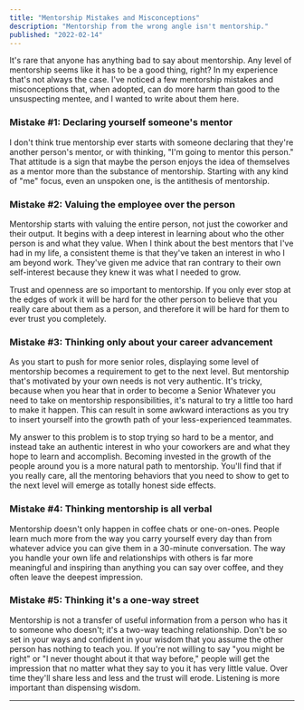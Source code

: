 ```yaml
---
title: "Mentorship Mistakes and Misconceptions"
description: "Mentorship from the wrong angle isn't mentorship."
published: "2022-02-14"
---
```


It's rare that anyone has anything bad to say about mentorship. Any level of mentorship seems like it has to be a good thing, right? In my experience that's not always the case. I've noticed a few mentorship mistakes and misconceptions that, when adopted, can do more harm than good to the unsuspecting mentee, and I wanted to write about them here.

### Mistake #1: Declaring yourself someone's mentor

I don't think true mentorship ever starts with someone declaring that they're another person's mentor, or with thinking, "I'm going to mentor this person." That attitude is a sign that maybe the person enjoys the idea of themselves as a mentor more than the substance of mentorship. Starting with any kind of "me" focus, even an unspoken one, is the antithesis of mentorship.

### Mistake #2: Valuing the employee over the person

Mentorship starts with valuing the entire person, not just the coworker and their output. It begins with a deep interest in learning about who the other person is and what they value. When I think about the best mentors that I've had in my life, a consistent theme is that they've taken an interest in who I am beyond work. They've given me advice that ran contrary to their own self-interest because they knew it was what I needed to grow.

Trust and openness are so important to mentorship. If you only ever stop at the edges of work it will be hard for the other person to believe that you really care about them as a person, and therefore it will be hard for them to ever trust you completely.

### Mistake #3: Thinking only about your career advancement

As you start to push for more senior roles, displaying some level of mentorship becomes a requirement to get to the next level. But mentorship that's motivated by your own needs is not very authentic. It's tricky, because when you hear that in order to become a Senior Whatever you need to take on mentorship responsibilities, it's natural to try a little too hard to make it happen. This can result in some awkward interactions as you try to insert yourself into the growth path of your less-experienced teammates.

My answer to this problem is to stop trying so hard to be a mentor, and instead take an authentic interest in who your coworkers are and what they hope to learn and accomplish. Becoming invested in the growth of the people around you is a more natural path to mentorship. You'll find that if you really care, all the mentoring behaviors that you need to show to get to the next level will emerge as totally honest side effects.

### Mistake #4: Thinking mentorship is all verbal

Mentorship doesn't only happen in coffee chats or one-on-ones. People learn much more from the way you carry yourself every day than from whatever advice you can give them in a 30-minute conversation. The way you handle your own life and relationships with others is far more meaningful and inspiring than anything you can say over coffee, and they often leave the deepest impression.

### Mistake #5: Thinking it's a one-way street

Mentorship is not a transfer of useful information from a person who has it to someone who doesn't; it's a two-way teaching relationship. Don't be so set in your ways and confident in your wisdom that you assume the other person has nothing to teach you. If you're not willing to say "you might be right" or "I never thought about it that way before," people will get the impression that no matter what they say to you it has very little value. Over time they'll share less and less and the trust will erode. Listening is more important than dispensing wisdom.

---
